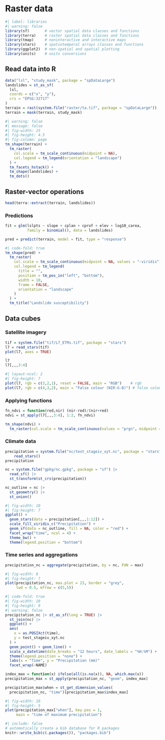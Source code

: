 # Raster data

```r
#| label: libraries
#| warning: false
library(sf)       # vector spatial data classes and functions
library(terra)    # raster spatial data classes and functions
library(tmap)     # noninteractive and interactive maps
library(stars)    # spatiotemporal arrays classes and functions
library(ggplot2)  # non-spatial and spatial plotting
library(units)    # units conversions
```

## Read data into R

```r
data("lsl", "study_mask", package = "spDataLarge")
landslides = st_as_sf(
  lsl,
  coords = c("x", "y"), 
  crs = "EPSG:32717"
)
terrain = rast(system.file("raster/ta.tif", package = "spDataLarge"))
terrain = mask(terrain, study_mask)
```

```r
#| warning: false
#| message: false
#| fig-width: 15
#| fig-height: 4.5
#| fig-column: page
tm_shape(terrain) +
  tm_raster(
    col.scale = tm_scale_continuous(midpoint = NA),
    col.legend = tm_legend(orientation = "landscape")
  ) +
  tm_facets_hstack() +
  tm_shape(landslides) +
  tm_dots() 
```

## Raster-vector operations

```r
head(terra::extract(terrain, landslides))
```

### Predictions

```r
fit = glm(lslpts ~ slope + cplan + cprof + elev + log10_carea,
          family = binomial(), data = landslides)
```

```r
pred = predict(terrain, model = fit, type = "response")
```

```r
#| code-fold: true
tm_shape(pred) +
  tm_raster(
    col.scale = tm_scale_continuous(midpoint = NA, values = "-viridis"),
    col.legend = tm_legend(
      title = "",
      position = tm_pos_in("left", "bottom"),
      width = 10,
      frame = FALSE,
      orientation = "landscape"
    )
  ) +
  tm_title("Landslide susceptibility")
```

## Data cubes

### Satellite imagery

```r
tif = system.file("tif/L7_ETMs.tif", package = "stars")
l7 = read_stars(tif)
plot(l7, axes = TRUE)
```

```r
l7
l7[,,,3:4]
```

```r
#| layout-ncol: 2
#| fig-height: 7
plot(l7, rgb = c(3,2,1), reset = FALSE, main = "RGB")    # rgb
plot(l7, rgb = c(4,3,2), main = "False colour (NIR-G-B)") # false colour
```

### Applying functions

```r
fn_ndvi = function(red,nir) (nir-red)/(nir+red)
ndvi = st_apply(l7[,,,3:4], 1:2, fn_ndvi)
```

```r
tm_shape(ndvi) +
  tm_raster(col.scale = tm_scale_continuous(values = "prgn", midpoint = 0))
```

### Climate data

```r
precipitation = system.file("nc/test_stageiv_xyt.nc", package = "stars") |>
    read_stars()
precipitation
```

```r
nc = system.file("gpkg/nc.gpkg", package = "sf") |> 
  read_sf() |> 
  st_transform(st_crs(precipitation))
```

```r
nc_outline = nc |> 
  st_geometry() |> 
  st_union()
```

```r
#| fig-width: 10
#| fig-height: 7
ggplot() +
  geom_stars(data = precipitation[,,,1:12]) +
  scale_fill_viridis_c("Precipitation") +
  geom_sf(data = nc_outline, fill = NA, color = "red") +
  facet_wrap("time", ncol = 4) +
  theme_bw() +
  theme(legend.position = "bottom")
```

### Time series and aggregations

```r
precipitation_nc = aggregate(precipitation, by = nc, FUN = max)
```

```r
#| fig-width: 8
#| fig-height: 7
plot(precipitation_nc, max.plot = 23, border = "grey", 
     lwd = 0.5, mfrow = c(5,5))
```

```r
#| code-fold: true
#| fig-width: 10
#| fig-height: 9
#| warning: false
precipitation_nc |> st_as_sf(long = TRUE) |>
  st_join(nc) |> 
  ggplot() + 
  aes(
    x = as.POSIXct(time),
    y = test_stageiv_xyt.nc
  ) + 
  geom_point() + geom_line() +
  scale_x_datetime(date_breaks = "12 hours", date_labels = "%H:%M") +
  theme(legend.position = "none") +
  labs(x = "Time", y = "Precipitation (mm)"
  facet_wrap(~NAME)
```

```r
index_max = function(x) ifelse(all(is.na(x)), NA, which.max(x))
precipitation_max = st_apply(precipitation_nc, "geom", index_max)
```

```r
precipitation_max$when = st_get_dimension_values(
  precipitation_nc, "time")[precipitation_max$index_max]
```

```r
#| fig-width: 10
#| fig-height: 5
plot(precipitation_max["when"], key.pos = 1, 
     main = "time of maximum precipitation")
```

```r
#| include: false
# automatically create a bib database for R packages
knitr::write_bib(c(.packages()), "packages.bib")
```
